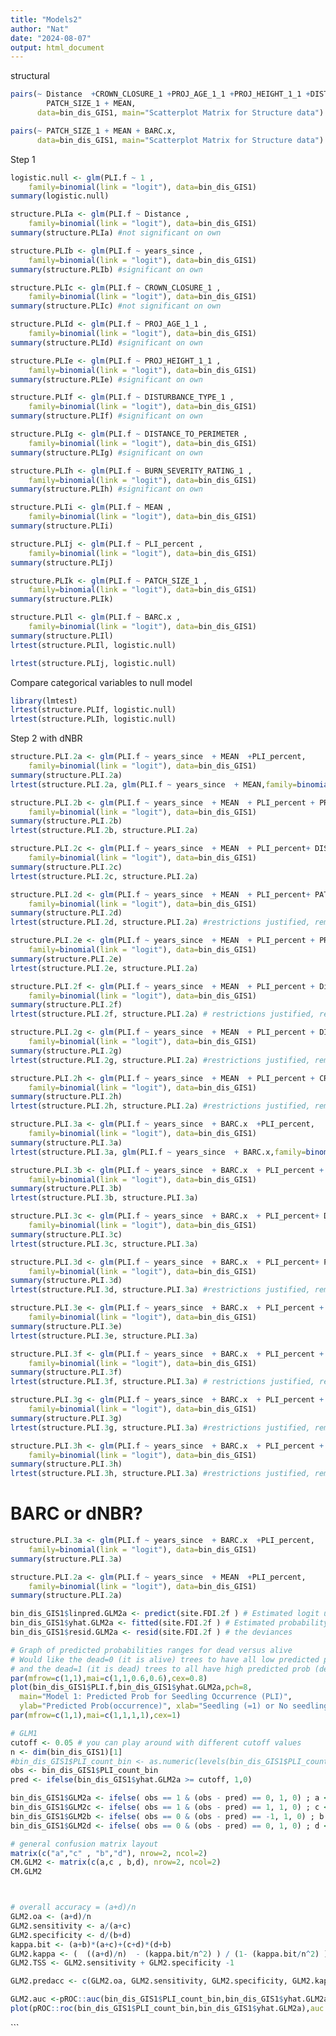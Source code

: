 ```yaml
---
title: "Models2"
author: "Nat"
date: "2024-08-07"
output: html_document
---
```




structural

```r
pairs(~ Distance  +CROWN_CLOSURE_1 +PROJ_AGE_1_1 +PROJ_HEIGHT_1_1 +DISTANCE_TO_PERIMETER +
        PATCH_SIZE_1 + MEAN, 
      data=bin_dis_GIS1, main="Scatterplot Matrix for Structure data")

pairs(~ PATCH_SIZE_1 + MEAN + BARC.x, 
      data=bin_dis_GIS1, main="Scatterplot Matrix for Structure data")
```


Step 1
```r

logistic.null <- glm(PLI.f ~ 1 ,
    family=binomial(link = "logit"), data=bin_dis_GIS1)
summary(logistic.null)

structure.PLIa <- glm(PLI.f ~ Distance ,
    family=binomial(link = "logit"), data=bin_dis_GIS1)
summary(structure.PLIa) #not significant on own

structure.PLIb <- glm(PLI.f ~ years_since ,
    family=binomial(link = "logit"), data=bin_dis_GIS1)
summary(structure.PLIb) #significant on own

structure.PLIc <- glm(PLI.f ~ CROWN_CLOSURE_1 ,
    family=binomial(link = "logit"), data=bin_dis_GIS1)
summary(structure.PLIc) #not significant on own

structure.PLId <- glm(PLI.f ~ PROJ_AGE_1_1 ,
    family=binomial(link = "logit"), data=bin_dis_GIS1)
summary(structure.PLId) #significant on own

structure.PLIe <- glm(PLI.f ~ PROJ_HEIGHT_1_1 ,
    family=binomial(link = "logit"), data=bin_dis_GIS1)
summary(structure.PLIe) #significant on own

structure.PLIf <- glm(PLI.f ~ DISTURBANCE_TYPE_1 ,
    family=binomial(link = "logit"), data=bin_dis_GIS1)
summary(structure.PLIf) #significant on own 

structure.PLIg <- glm(PLI.f ~ DISTANCE_TO_PERIMETER ,
    family=binomial(link = "logit"), data=bin_dis_GIS1)
summary(structure.PLIg) #significant on own

structure.PLIh <- glm(PLI.f ~ BURN_SEVERITY_RATING_1 ,
    family=binomial(link = "logit"), data=bin_dis_GIS1)
summary(structure.PLIh) #significant on own

structure.PLIi <- glm(PLI.f ~ MEAN ,
    family=binomial(link = "logit"), data=bin_dis_GIS1)
summary(structure.PLIi)

structure.PLIj <- glm(PLI.f ~ PLI_percent ,
    family=binomial(link = "logit"), data=bin_dis_GIS1)
summary(structure.PLIj)

structure.PLIk <- glm(PLI.f ~ PATCH_SIZE_1 ,
    family=binomial(link = "logit"), data=bin_dis_GIS1)
summary(structure.PLIk)

structure.PLIl <- glm(PLI.f ~ BARC.x ,
    family=binomial(link = "logit"), data=bin_dis_GIS1)
summary(structure.PLIl)
lrtest(structure.PLIl, logistic.null)

lrtest(structure.PLIj, logistic.null)

```
Compare categorical variables to null model
```r
library(lmtest)
lrtest(structure.PLIf, logistic.null)
lrtest(structure.PLIh, logistic.null)
```

Step 2 with dNBR
```r
structure.PLI.2a <- glm(PLI.f ~ years_since  + MEAN  +PLI_percent,
    family=binomial(link = "logit"), data=bin_dis_GIS1)
summary(structure.PLI.2a)
lrtest(structure.PLI.2a, glm(PLI.f ~ years_since  + MEAN,family=binomial(link = "logit"), data=bin_dis_GIS1))

structure.PLI.2b <- glm(PLI.f ~ years_since  + MEAN  + PLI_percent + PROJ_HEIGHT_1_1,
    family=binomial(link = "logit"), data=bin_dis_GIS1)
summary(structure.PLI.2b)
lrtest(structure.PLI.2b, structure.PLI.2a) 

structure.PLI.2c <- glm(PLI.f ~ years_since  + MEAN  + PLI_percent+ DISTANCE_TO_PERIMETER,
    family=binomial(link = "logit"), data=bin_dis_GIS1)
summary(structure.PLI.2c)
lrtest(structure.PLI.2c, structure.PLI.2a) 

structure.PLI.2d <- glm(PLI.f ~ years_since  + MEAN  + PLI_percent+ PATCH_SIZE_1,
    family=binomial(link = "logit"), data=bin_dis_GIS1)
summary(structure.PLI.2d)
lrtest(structure.PLI.2d, structure.PLI.2a) #restrictions justified, remove PROJ_HEIGHT_1_1

structure.PLI.2e <- glm(PLI.f ~ years_since  + MEAN  + PLI_percent + PROJ_AGE_1_1,
    family=binomial(link = "logit"), data=bin_dis_GIS1)
summary(structure.PLI.2e)
lrtest(structure.PLI.2e, structure.PLI.2a)

structure.PLI.2f <- glm(PLI.f ~ years_since  + MEAN  + PLI_percent + Distance,
    family=binomial(link = "logit"), data=bin_dis_GIS1)
summary(structure.PLI.2f)
lrtest(structure.PLI.2f, structure.PLI.2a) # restrictions justified, remove SPECIES_CD_2_1

structure.PLI.2g <- glm(PLI.f ~ years_since  + MEAN  + PLI_percent + DISTURBANCE_TYPE_1,
    family=binomial(link = "logit"), data=bin_dis_GIS1)
summary(structure.PLI.2g)
lrtest(structure.PLI.2g, structure.PLI.2a) #restrictions justified, remove PROJ_HEIGHT_1_1

structure.PLI.2h <- glm(PLI.f ~ years_since  + MEAN  + PLI_percent + CROWN_CLOSURE_1,
    family=binomial(link = "logit"), data=bin_dis_GIS1)
summary(structure.PLI.2h)
lrtest(structure.PLI.2h, structure.PLI.2a) #restrictions justified, remove DISTANCE_TO_PERIMETER

```

```r
structure.PLI.3a <- glm(PLI.f ~ years_since  + BARC.x  +PLI_percent,
    family=binomial(link = "logit"), data=bin_dis_GIS1)
summary(structure.PLI.3a)
lrtest(structure.PLI.3a, glm(PLI.f ~ years_since  + BARC.x,family=binomial(link = "logit"), data=bin_dis_GIS1))

structure.PLI.3b <- glm(PLI.f ~ years_since  + BARC.x  + PLI_percent + PROJ_HEIGHT_1_1,
    family=binomial(link = "logit"), data=bin_dis_GIS1)
summary(structure.PLI.3b)
lrtest(structure.PLI.3b, structure.PLI.3a) 

structure.PLI.3c <- glm(PLI.f ~ years_since  + BARC.x  + PLI_percent+ DISTANCE_TO_PERIMETER,
    family=binomial(link = "logit"), data=bin_dis_GIS1)
summary(structure.PLI.3c)
lrtest(structure.PLI.3c, structure.PLI.3a) 

structure.PLI.3d <- glm(PLI.f ~ years_since  + BARC.x  + PLI_percent+ PATCH_SIZE_1,
    family=binomial(link = "logit"), data=bin_dis_GIS1)
summary(structure.PLI.3d)
lrtest(structure.PLI.3d, structure.PLI.3a) #restrictions justified, remove PROJ_HEIGHT_1_1

structure.PLI.3e <- glm(PLI.f ~ years_since  + BARC.x  + PLI_percent + PROJ_AGE_1_1,
    family=binomial(link = "logit"), data=bin_dis_GIS1)
summary(structure.PLI.3e)
lrtest(structure.PLI.3e, structure.PLI.3a)

structure.PLI.3f <- glm(PLI.f ~ years_since  + BARC.x  + PLI_percent + Distance,
    family=binomial(link = "logit"), data=bin_dis_GIS1)
summary(structure.PLI.3f)
lrtest(structure.PLI.3f, structure.PLI.3a) # restrictions justified, remove SPECIES_CD_2_1

structure.PLI.3g <- glm(PLI.f ~ years_since  + BARC.x  + PLI_percent + DISTURBANCE_TYPE_1,
    family=binomial(link = "logit"), data=bin_dis_GIS1)
summary(structure.PLI.3g)
lrtest(structure.PLI.3g, structure.PLI.3a) #restrictions justified, remove PROJ_HEIGHT_1_1

structure.PLI.3h <- glm(PLI.f ~ years_since  + BARC.x  + PLI_percent + CROWN_CLOSURE_1,
    family=binomial(link = "logit"), data=bin_dis_GIS1)
summary(structure.PLI.3h)
lrtest(structure.PLI.3h, structure.PLI.3a) #restrictions justified, remove DISTANCE_TO_PERIMETER

```
# BARC or dNBR?

```r
structure.PLI.3a <- glm(PLI.f ~ years_since  + BARC.x  +PLI_percent,
    family=binomial(link = "logit"), data=bin_dis_GIS1)
summary(structure.PLI.3a)

structure.PLI.2a <- glm(PLI.f ~ years_since  + MEAN  +PLI_percent,
    family=binomial(link = "logit"), data=bin_dis_GIS1)
summary(structure.PLI.2a)

```



```r
bin_dis_GIS1$linpred.GLM2a <- predict(site.FDI.2f ) # Estimated logit using the linear part
bin_dis_GIS1$yhat.GLM2a <- fitted(site.FDI.2f ) # Estimated probability using inverse logityhat values
bin_dis_GIS1$resid.GLM2a <- resid(site.FDI.2f ) # the deviances 

# Graph of predicted probabilities ranges for dead versus alive
# Would like the dead=0 (it is alive) trees to have all low predicted prob(dead) 
# and the dead=1 (it is dead) trees to all have high predicted prob (dead). 
par(mfrow=c(1,1),mai=c(1,1,0.6,0.6),cex=0.8)
plot(bin_dis_GIS1$PLI.f,bin_dis_GIS1$yhat.GLM2a,pch=8,
  main="Model 1: Predicted Prob for Seedling Occurrence (PLI)",
  ylab="Predicted Prob(occurrence)", xlab="Seedling (=1) or No seedling(=0) as Recorded")
par(mfrow=c(1,1),mai=c(1,1,1,1),cex=1)
```

```r
# GLM1
cutoff <- 0.05 # you can play around with different cutoff values
n <- dim(bin_dis_GIS1)[1]
#bin_dis_GIS1$PLI_count_bin <- as.numeric(levels(bin_dis_GIS1$PLI_count_bin))[bin_dis_GIS1$PLI_count_bin]
obs <- bin_dis_GIS1$PLI_count_bin
pred <- ifelse(bin_dis_GIS1$yhat.GLM2a >= cutoff, 1,0)

bin_dis_GIS1$GLM2a <- ifelse( obs == 1 & (obs - pred) == 0, 1, 0) ; a <- sum(bin_dis_GIS1$GLM2a) # a: true positives
bin_dis_GIS1$GLM2c <- ifelse( obs == 1 & (obs - pred) == 1, 1, 0) ; c <- sum(bin_dis_GIS1$GLM2c) # c: false negative
bin_dis_GIS1$GLM2b <- ifelse( obs == 0 & (obs - pred) == -1, 1, 0) ; b <- sum(bin_dis_GIS1$GLM2b) # b: false positives
bin_dis_GIS1$GLM2d <- ifelse( obs == 0 & (obs - pred) == 0, 1, 0) ; d <- sum(bin_dis_GIS1$GLM2d) # d: true negatives

# general confusion matrix layout
matrix(c("a","c" , "b","d"), nrow=2, ncol=2)
CM.GLM2 <- matrix(c(a,c , b,d), nrow=2, ncol=2)
CM.GLM2



# overall accuracy = (a+d)/n
GLM2.oa <- (a+d)/n
GLM2.sensitivity <- a/(a+c)
GLM2.specificity <- d/(b+d)
kappa.bit <- (a+b)*(a+c)+(c+d)*(d+b)
GLM2.kappa <- (  ((a+d)/n)  - (kappa.bit/n^2) ) / (1- (kappa.bit/n^2) )
GLM2.TSS <- GLM2.sensitivity + GLM2.specificity -1

GLM2.predacc <- c(GLM2.oa, GLM2.sensitivity, GLM2.specificity, GLM2.kappa,GLM2.TSS)

GLM2.auc <-pROC::auc(bin_dis_GIS1$PLI_count_bin,bin_dis_GIS1$yhat.GLM2a)
plot(pROC::roc(bin_dis_GIS1$PLI_count_bin,bin_dis_GIS1$yhat.GLM2a),auc.polygon=T)
```

```